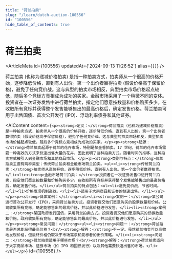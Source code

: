 ```yaml
---
title: "荷兰拍卖"
slug: "/learn/dutch-auction-100556"
id: "100556"
hide_table_of_contents: true
---
```



# 荷兰拍卖

<ArticleMeta id={100556} updatedAt={'2024-09-13 11:26:52'} alias={`[]`} />
<div className='border-solid border-b border-t-0 my-4 border-[var(--ifm-color-gray-300)]' />

荷兰拍卖 (也称为递减价格拍卖) 是指一种拍卖方式，拍卖师从一个很高的价格开始，逐步降低价格，直到有人出价。第一个出价者赢得拍卖 (假设价格高于保留价格)，避免了任何竞价战。这与典型的拍卖市场相反，典型拍卖市场价格起点较低，随后多个竞标方竞相成为成功的买家。金融市场采用了一个稍微不同的变体。投资者在一次证券发售中进行荷兰拍卖，指定他们愿意按数量和价格购买多少。在收取所有竞标并获得整个发售能够售出的最高价格后，确定发售价格。荷兰拍卖可用于出售国债、首次公开发行 (IPO)、浮动利率债券和其他证券。

<AIContent content={`<p><strong>定义：</strong>荷兰拍卖（也称为递减价格拍卖）是一种拍卖方式，拍卖师从一个很高的价格开始，逐步降低价格，直到有人出价。第一个出价者赢得拍卖（假设价格高于保留价格），避免了任何竞价战。这与典型的拍卖市场相反，典型拍卖市场价格起点较低，随后多个竞标方竞相成为成功的买家。</p><p><strong>起源：</strong>荷兰拍卖起源于荷兰的花卉市场，特别是郁金香拍卖。17 世纪，荷兰的花卉市场需要一种高效的方式来快速出售大量的花卉，因此发明了这种拍卖方式。随着时间的推移，这种拍卖方式被引入到金融市场和其他商品市场。</p><p><strong>类别与特点：</strong>荷兰拍卖主要有两种类型：传统荷兰拍卖和金融市场荷兰拍卖。<ul><li><strong>传统荷兰拍卖：</strong>拍卖师从高价开始，逐步降低价格，直到有人出价。第一个出价者赢得拍卖。</li><li><strong>金融市场荷兰拍卖：</strong>投资者在一次证券发售中进行荷兰拍卖，指定他们愿意按数量和价格购买多少。在收取所有竞标并获得整个发售能够售出的最高价格后，确定发售价格。</li></ul>荷兰拍卖的特点包括：<ul><li>避免竞价战，节省时间。</li><li>价格发现机制高效。</li><li>适用于大宗商品和证券的快速出售。</li></ul></p><p><strong>具体案例：</strong><ul><li><strong>案例一：</strong>某公司进行首次公开发行（IPO），采用荷兰拍卖方式。投资者提交他们愿意购买的股票数量和价格。公司收集所有竞标，确定能够售出的最高价格，并以此价格进行发售。</li><li><strong>案例二：</strong>某国政府发行国债，采用荷兰拍卖方式。投资者提交他们愿意购买的债券数量和价格。政府收集所有竞标，确定能够售出的最高价格，并以此价格进行发售。</li></ul></p><p><strong>常见问题：</strong><ul><li><strong>问题一：</strong>荷兰拍卖是否总能获得最高价格？<br/><strong>解答：</strong>不一定。虽然荷兰拍卖可以高效地发现价格，但最终价格仍取决于市场需求和竞标者的出价策略。</li><li><strong>问题二：</strong>荷兰拍卖适用于哪些市场？<br/><strong>解答：</strong>荷兰拍卖适用于大宗商品市场、证券市场（如 IPO 和国债发行）以及其他需要快速出售的市场。</li></ul></p>`} id={100556} />
